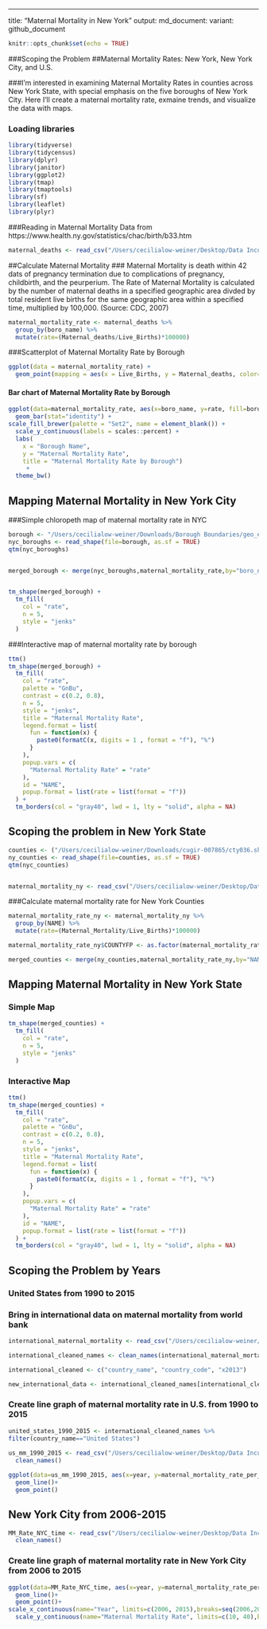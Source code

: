 ---
title: "Maternal Mortality in New York"
output:  md_document:
    variant: github_document

```r
knitr::opts_chunk$set(echo = TRUE)
```

###Scoping the Problem
##Maternal Mortality Rates: New York, New York City, and U.S. 

###I'm interested in examining Maternal Mortality Rates in counties across New York State, with special emphasis on the five boroughs of New York City. Here I'll create a maternal mortality rate, exmaine trends, and visualize the data with maps. 

### Loading libraries
```r
library(tidyverse)
library(tidycensus)
library(dplyr)
library(janitor)
library(ggplot2)
library(tmap)
library(tmaptools)
library(sf)
library(leaflet)
library(plyr)
```

###Reading in Maternal Mortality Data from https://www.health.ny.gov/statistics/chac/birth/b33.htm 
```r
maternal_deaths <- read_csv("/Users/cecilialow-weiner/Desktop/Data Incubator Project /2013_maternal_mortality_rate.csv")
```

##Calculate Maternal Mortality
### Maternal Mortality is death within 42 dats of pregnancy termination due to complications of pregnancy, childbirth, and the peurperium. The Rate of Maternal Mortality is calculated by the number of maternal deaths in a specified geographic area divded by total resident live births for the same geographic area within a specified time, multiplied by 100,000. (Source: CDC, 2007)

```r
maternal_mortality_rate <- maternal_deaths %>%
  group_by(boro_name) %>%
  mutate(rate=(Maternal_deaths/Live_Births)*100000) 
```

###Scatterplot of Maternal Mortality Rate by Borough
```r
ggplot(data = maternal_mortality_rate) + 
  geom_point(mapping = aes(x = Live_Births, y = Maternal_deaths, color=boro_name))
```

#### Bar chart of Maternal Mortality Rate by Borough
```r
ggplot(data=maternal_mortality_rate, aes(x=boro_name, y=rate, fill=boro_name)) +
  geom_bar(stat="identity") +
scale_fill_brewer(palette = "Set2", name = element_blank()) +
  scale_y_continuous(labels = scales::percent) +
  labs(
    x = "Borough Name",
    y = "Maternal Mortality Rate",
    title = "Maternal Mortality Rate by Borough")
     +
  theme_bw()
```

## Mapping Maternal Mortality in New York City

###Simple chloropeth map of maternal mortality rate in NYC

```r
borough <- "/Users/cecilialow-weiner/Downloads/Borough Boundaries/geo_export_838ba8d5-de6d-49a7-a7a6-681c253a5cf5.shp"
nyc_boroughs <- read_shape(file=borough, as.sf = TRUE)
qtm(nyc_boroughs)


merged_borough <- merge(nyc_boroughs,maternal_mortality_rate,by="boro_name")


tm_shape(merged_borough) +
  tm_fill(
    col = "rate",
    n = 5,
    style = "jenks"
  )

```

###Interactive map of maternal mortality rate by borough

```r
ttm()
tm_shape(merged_borough) +
  tm_fill(
    col = "rate",
    palette = "GnBu",
    contrast = c(0.2, 0.8),
    n = 5,
    style = "jenks",
    title = "Maternal Mortality Rate",
    legend.format = list(
      fun = function(x) {
        paste0(formatC(x, digits = 1 , format = "f"), "%")
      }
    ),
    popup.vars = c(
      "Maternal Mortality Rate" = "rate"
    ),
    id = "NAME",
    popup.format = list(rate = list(format = "f"))
  ) +
  tm_borders(col = "gray40", lwd = 1, lty = "solid", alpha = NA)
```

## Scoping the problem in New York State

```r
counties <- ("/Users/cecilialow-weiner/Downloads/cugir-007865/cty036.shp")
ny_counties <- read_shape(file=counties, as.sf = TRUE)
qtm(nyc_counties)


maternal_mortality_ny <- read_csv("/Users/cecilialow-weiner/Desktop/Data Incubator Project /Maternal_deaths_2013.csv")
```

###Calculate maternal mortality rate for New York Counties
```r
maternal_mortality_rate_ny <- maternal_mortality_ny %>%
  group_by(NAME) %>%
  mutate(rate=(Maternal_Mortality/Live_Births)*100000) 

maternal_mortality_rate_ny$COUNTYFP <- as.factor(maternal_mortality_rate_ny$COUNTYFP)

merged_counties <- merge(ny_counties,maternal_mortality_rate_ny,by="NAME")

```

## Mapping Maternal Mortality in New York State

### Simple Map
```r
tm_shape(merged_counties) +
  tm_fill(
    col = "rate",
    n = 5,
    style = "jenks"
  )
```

### Interactive Map

```r
ttm()
tm_shape(merged_counties) +
  tm_fill(
    col = "rate",
    palette = "GnBu",
    contrast = c(0.2, 0.8),
    n = 5,
    style = "jenks",
    title = "Maternal Mortality Rate",
    legend.format = list(
      fun = function(x) {
        paste0(formatC(x, digits = 1 , format = "f"), "%")
      }
    ),
    popup.vars = c(
      "Maternal Mortality Rate" = "rate"
    ),
    id = "NAME",
    popup.format = list(rate = list(format = "f"))
  ) +
  tm_borders(col = "gray40", lwd = 1, lty = "solid", alpha = NA)
```

## Scoping the Problem by Years
### United States from 1990 to 2015

### Bring in international data on maternal mortality from world bank
```r
international_maternal_mortality <- read_csv("/Users/cecilialow-weiner/Desktop/Data Incubator Project /international_maternal_mortality_rates.csv")

international_cleaned_names <- clean_names(international_maternal_mortality) 

international_cleaned <- c("country_name", "country_code", "x2013")

new_international_data <- international_cleaned_names[international_cleaned]

```
### Create line graph of maternal mortality rate in U.S. from 1990 to 2015

```r
united_states_1990_2015 <- international_cleaned_names %>%
filter(country_name=="United States")
  
us_mm_1990_2015 <- read_csv("/Users/cecilialow-weiner/Desktop/Data Incubator Project /maternal_mortality_US_1990_2015.csv") %>%
  clean_names()

ggplot(data=us_mm_1990_2015, aes(x=year, y=maternal_mortality_rate_per_100_000_live_births))+
  geom_line()+
  geom_point()
```

## New York City from 2006-2015  
```r
MM_Rate_NYC_time <- read_csv("/Users/cecilialow-weiner/Desktop/Data Incubator Project /maternal_mortality_NYC_2006_2015.csv")%>%
  clean_names()
```

### Create line graph of maternal mortality rate in New York City from 2006 to 2015
```r
ggplot(data=MM_Rate_NYC_time, aes(x=year, y=maternal_mortality_rate_per_100_000_live_births, group=1)) +
  geom_line()+
  geom_point()+
scale_x_continuous(name="Year", limits=c(2006, 2015),breaks=seq(2006,2015,1)) +
  scale_y_continuous(name="Maternal Mortality Rate", limits=c(10, 40),breaks=seq(10,40,2))
```

